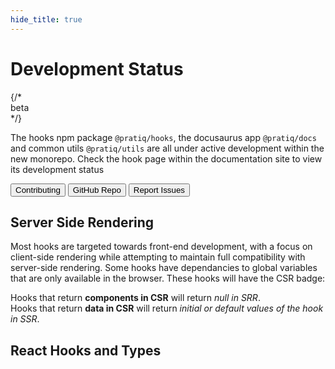 ```yaml
---
hide_title: true
---
```



<div style={{ display: 'flex', alignItems:'center', marginBottom: '1rem' }}>
    <h1 style={{ margin: 0, marginRight: '1rem' }}>Development Status</h1>
    {/* <div className='badge'>beta</div> */}
</div>

The hooks npm package `@pratiq/hooks`, the docusaurus app `@pratiq/docs` and common utils `@pratiq/utils`
are all under active development within the new monorepo. Check the hook page within the documentation 
site to view its development status

<div style={{ display: 'flex', gap: 15, marginTop:'1rem' }}>
<Button href='/docs/contributing' style={{background:'#2248', padding:'.5rem 1rem', borderRadius:'.5rem', textDecoration:'none'}}>Contributing</Button>
<Button href='https://github.com/pratiqdev/hook-docs' style={{background:'#2248', padding:'.5rem 1rem', borderRadius:'.5rem', textDecoration:'none'}}>GitHub Repo</Button>
<Button href='https://github.com/pratiqdev/hook-docs/issues' style={{background:'#2248', padding:'.5rem 1rem', borderRadius:'.5rem', textDecoration:'none'}}>Report Issues</Button>
</div>









## Server Side Rendering

Most hooks are targeted towards front-end development, with a focus on client-side rendering while 
attempting to maintain full compatibility with server-side rendering.
Some hooks have dependancies to global variables that are only available in the browser.
These hooks will have the CSR badge:

Hooks that return **components in CSR** will return *null in SRR*.  
Hooks that return **data in CSR** will return *initial or default values of the hook in SSR*.

<ClientBadge />


<Contribute />


## React Hooks and Types

<RelatedTable heading={false}  />
